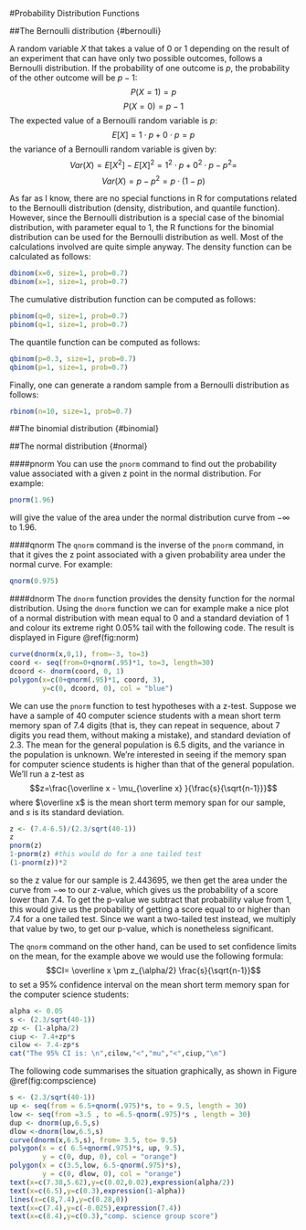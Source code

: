 #Probability Distribution Functions

##The Bernoulli distribution {#bernoulli}

A random variable $X$ that takes a value of 0 or 1 depending on the result of an experiment 
that can have only two possible outcomes, follows a Bernoulli distribution. If the probability
of one outcome is $p$, the probability of the other outcome will be $p-1$:
$$ P(X=1) = p$$
$$ P(X=0) = p-1$$
The expected value of a Bernoulli random variable is $p$:
$$ E[X]= 1\cdot p + 0\cdot p = p$$
the variance of a Bernoulli random variable is given by:
$$ Var(X) = E[X^2] - E[X]^2 = 1^2\cdot p + 0^2\cdot p - p^2 =$$
$$Var(X) = p-p^2 = p\cdot(1-p)$$

As far as I know, there are no special functions in R for computations related to the Bernoulli distribution (density, distribution, and quantile function). However, since the Bernoulli distribution is a special case of the binomial distribution, with parameter \emph{size} equal to 1, the R functions for the binomial distribution can be used for the Bernoulli distribution as well. Most of the calculations involved are quite simple anyway.
The density function can be calculated as follows:

```{r}
dbinom(x=0, size=1, prob=0.7)
dbinom(x=1, size=1, prob=0.7)
```

The cumulative distribution function can be computed as follows:

```{r}
pbinom(q=0, size=1, prob=0.7)
pbinom(q=1, size=1, prob=0.7)
```

The quantile function can be computed as follows:

```{r}
qbinom(p=0.3, size=1, prob=0.7)
qbinom(p=1, size=1, prob=0.7)
```

Finally, one can generate a random sample from a Bernoulli
distribution as follows:

```{r}
rbinom(n=10, size=1, prob=0.7)
```

##The binomial distribution {#binomial}


##The normal distribution {#normal}

####pnorm
You can use the `pnorm` command to find out the probability value associated with a given z point in the normal distribution. For example:
```{r}
pnorm(1.96)
```
will give the value of the area under the normal distribution curve from $-\infty$ to $1.96$.

####qnorm
The `qnorm` command is the inverse of the `pnorm` command, in that it gives the z point associated with a given probability area under the normal curve. For example:
```{r}
qnorm(0.975)
```

####dnorm
The `dnorm` function provides the density function for the normal distribution. Using the `dnorm` function we can for example make a nice plot of a normal distribution with mean equal to $0$ and a standard deviation of $1$ and colour its extreme right $0.05\%$ tail with the following code. The result is displayed in Figure \@ref(fig:norm)

```{r norm, fig.cap="The normal distribution"}
curve(dnorm(x,0,1), from=-3, to=3)
coord <- seq(from=0+qnorm(.95)*1, to=3, length=30)
dcoord <- dnorm(coord, 0, 1)
polygon(x=c(0+qnorm(.95)*1, coord, 3),
        y=c(0, dcoord, 0), col = "blue")
```

We can use the `pnorm` function to test hypotheses with a z-test. Suppose we have a sample of 40 computer science students with a mean short term memory span of $7.4$ digits (that is, they can repeat in sequence, about $7$ digits you read them, without making a mistake), and standard deviation of $2.3$. The mean for the general population is $6.5$ digits, and the variance in the population is unknown. We're interested in seeing if the memory span for computer science students is higher than that of the general population. We'll run a z-test as$$z=\frac{\overline x - \mu_{\overline x} }{\frac{s}{\sqrt{n-1}}}$$
where $\overline x$ is the mean short term memory span for our sample, and $s$ is its standard deviation.
```{r}
z <- (7.4-6.5)/(2.3/sqrt(40-1))
z
pnorm(z)
1-pnorm(z) #this would do for a one tailed test
(1-pnorm(z))*2
```

so the z value for our sample is $2.443695$, we then get the area under the curve from  $-\infty$ to our z-value, which gives us the probability of a score lower than $7.4$. To get the p-value we subtract that probability value from $1$, this would give us the probability of getting a score equal to or higher than $7.4$ for a one tailed test. Since we want a two-tailed test instead, we multiply that value by two, to get our p-value, which is nonetheless significant. 

The `qnorm` command on the other hand, can be used to set confidence limits on the mean, for the example above we would use the following formula:
$$CI= \overline x \pm z_{\alpha/2} \frac{s}{\sqrt{n-1}}$$
to set a $95\%$ confidence interval on the mean short term memory span for the computer science students:

```{r}
alpha <- 0.05
s <- (2.3/sqrt(40-1))
zp <- (1-alpha/2)
ciup <- 7.4+zp*s
cilow <- 7.4-zp*s
cat("The 95% CI is: \n",cilow,"<","mu","<",ciup,"\n")
```

The following code summarises the situation graphically, as shown in Figure \@ref(fig:compscience)

```{r compscience, fig.cap="Short term memory span experiment, z-test"}
s <- (2.3/sqrt(40-1))
up <- seq(from = 6.5+qnorm(.975)*s, to = 9.5, length = 30)
low <- seq(from =3.5 , to =6.5-qnorm(.975)*s , length = 30)
dup <- dnorm(up,6.5,s)
dlow <-dnorm(low,6.5,s)
curve(dnorm(x,6.5,s), from= 3.5, to= 9.5)
polygon(x = c( 6.5+qnorm(.975)*s, up, 9.5),
        y = c(0, dup, 0), col = "orange")
polygon(x = c(3.5,low, 6.5-qnorm(.975)*s),
        y = c(0, dlow, 0), col = "orange")
text(x=c(7.38,5.62),y=c(0.02,0.02),expression(alpha/2))
text(x=c(6.5),y=c(0.3),expression(1-alpha))
lines(x=c(8,7.4),y=c(0.28,0))
text(x=c(7.4),y=c(-0.025),expression(7.4))
text(x=c(8.4),y=c(0.3),"comp. science group score")
```

